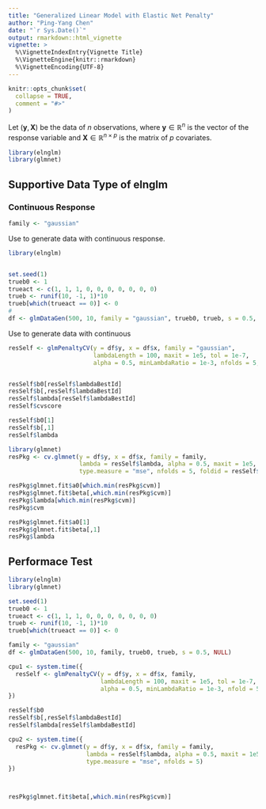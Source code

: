```yaml
---
title: "Generalized Linear Model with Elastic Net Penalty"
author: "Ping-Yang Chen"
date: "`r Sys.Date()`"
output: rmarkdown::html_vignette
vignette: >
  %\VignetteIndexEntry{Vignette Title}
  %\VignetteEngine{knitr::rmarkdown}
  %\VignetteEncoding{UTF-8}
---
```


```r
knitr::opts_chunk$set(
  collapse = TRUE,
  comment = "#>"
)
```


Let $(\mathbf{y}, \mathbf{X})$ be the data of $n$ observations, where $\mathbf{y}\in\mathbb{R}^n$ is the vector of the response variable and $\mathbf{X}\in\mathbb{R}^{n\times p}$ is the matrix of $p$ covariates. 


```r
library(elnglm)
library(glmnet)
```
## Supportive Data Type of **elnglm**

### Continuous Response

```r
family <- "gaussian"
```

Use \code{glmDataGen} to generate data with continuous response.

```r
library(elnglm)


set.seed(1)
trueb0 <- 1
trueact <- c(1, 1, 1, 0, 0, 0, 0, 0, 0, 0)
trueb <- runif(10, -1, 1)*10
trueb[which(trueact == 0)] <- 0 
#
df <- glmDataGen(500, 10, family = "gaussian", trueb0, trueb, s = 0.5, seed = 1)

```

Use \code{glmDataGen} to generate data with continuous 

```r
resSelf <- glmPenaltyCV(y = df$y, x = df$x, family = "gaussian", 
                        lambdaLength = 100, maxit = 1e5, tol = 1e-7,
                        alpha = 0.5, minLambdaRatio = 1e-3, nfolds = 5, ver = "arma")


resSelf$b0[resSelf$lambdaBestId]
resSelf$b[,resSelf$lambdaBestId]
resSelf$lambda[resSelf$lambdaBestId]
resSelf$cvscore

resSelf$b0[1]
resSelf$b[,1]
resSelf$lambda

library(glmnet)
resPkg <- cv.glmnet(y = df$y, x = df$x, family = family, 
                    lambda = resSelf$lambda, alpha = 0.5, maxit = 1e5, thresh = 1e-7,
                    type.measure = "mse", nfolds = 5, foldid = resSelf$foldid)

resPkg$glmnet.fit$a0[which.min(resPkg$cvm)]
resPkg$glmnet.fit$beta[,which.min(resPkg$cvm)]
resPkg$lambda[which.min(resPkg$cvm)]
resPkg$cvm

resPkg$glmnet.fit$a0[1]
resPkg$glmnet.fit$beta[,1]
resPkg$lambda

```


## Performace Test


```r
library(elnglm)
library(glmnet)

set.seed(1)
trueb0 <- 1
trueact <- c(1, 1, 1, 0, 0, 0, 0, 0, 0, 0)
trueb <- runif(10, -1, 1)*10
trueb[which(trueact == 0)] <- 0 

family <- "gaussian"
df <- glmDataGen(500, 10, family, trueb0, trueb, s = 0.5, NULL)

cpu1 <- system.time({
  resSelf <- glmPenaltyCV(y = df$y, x = df$x, family, 
                          lambdaLength = 100, maxit = 1e5, tol = 1e-7,
                          alpha = 0.5, minLambdaRatio = 1e-3, nfold = 5, ver = "arma")
})

resSelf$b0
resSelf$b[,resSelf$lambdaBestId]
resSelf$lambda[resSelf$lambdaBestId]

cpu2 <- system.time({
  resPkg <- cv.glmnet(y = df$y, x = df$x, family = family, 
                      lambda = resSelf$lambda, alpha = 0.5, maxit = 1e5, thresh = 1e-7,
                      type.measure = "mse", nfolds = 5)
})



resPkg$glmnet.fit$beta[,which.min(resPkg$cvm)]



```


